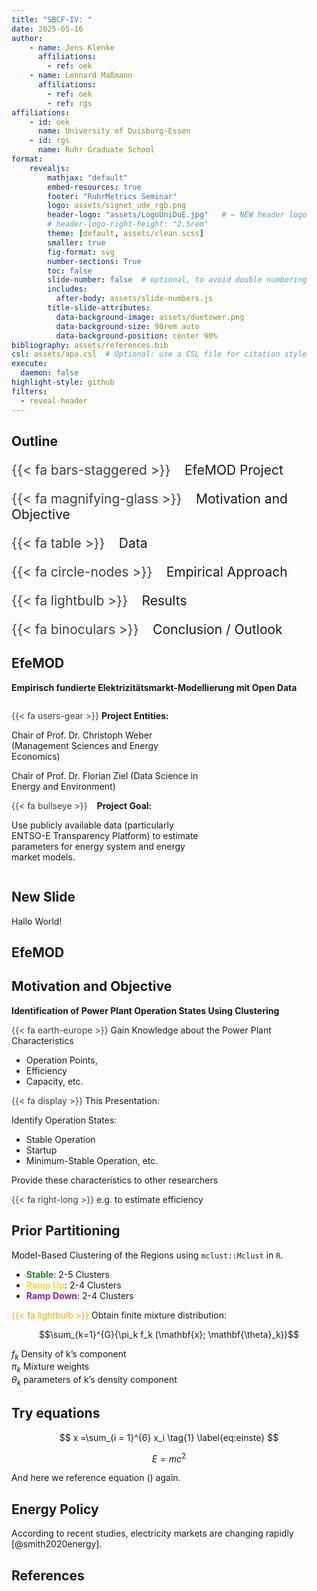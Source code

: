 ```yaml
---
title: "SBCF-IV: "
date: 2025-05-16
author: 
    - name: Jens Klenke
      affiliations:
        - ref: oek
    - name: Lennard Maßmann
      affiliations:
        - ref: oek
        - ref: rgs
affiliations: 
    - id: oek
      name: University of Duisburg-Essen
    - id: rgs
      name: Ruhr Graduate School
format: 
    revealjs:
        mathjax: "default"
        embed-resources: true
        footer: "RuhrMetrics Seminar"
        logo: assets/signet_ude_rgb.png
        header-logo: "assets/LogoUniDuE.jpg"   # ← NEW header logo
        # header-logo-right-height: "2.5rem"
        theme: [default, assets/clean.scss]
        smaller: true
        fig-format: svg
        number-sections: True
        toc: false
        slide-number: false  # optional, to avoid double numbering
        includes:
          after-body: assets/slide-numbers.js
        title-slide-attributes:
          data-background-image: assets/duetower.png
          data-background-size: 90rem auto
          data-background-position: center 90% 
bibliography: assets/references.bib
csl: assets/apa.csl  # Optional: use a CSL file for citation style
execute:
  daemon: false
highlight-style: github
filters:
  - reveal-header  
---
```


## Outline

::: {.hidden}
$$
\newcommand{\A}{{\mathbb A}}
$$
:::

::: {style="font-size: 150%;"}

[{{< fa bars-staggered >}}]{style="color: #404040;"} &ensp; EfeMOD Project

[{{< fa magnifying-glass >}}]{style="color: #404040;"} &ensp; Motivation and Objective

[{{< fa table >}}]{style="color: #404040;"} &ensp; Data

[{{< fa circle-nodes >}}]{style="color: #404040;"} &ensp; Empirical Approach

[{{< fa lightbulb >}}]{style="color: #404040;"} &ensp; Results

[{{< fa binoculars >}}]{style="color: #404040;"} &ensp; Conclusion / Outlook

:::

## EfeMOD

**Empirisch fundierte Elektrizitätsmarkt-Modellierung mit Open Data**

:::: {.columns}

::: {.column width="65%"}

[{{< fa users-gear >}}]{style="color: #404040;"} **Project Entities:**

Chair of Prof. Dr. Christoph Weber (Management Sciences and Energy Economics)

Chair of Prof. Dr. Florian Ziel (Data Science in Energy and Environment)

[{{< fa bullseye >}}]{style="color: #404040;"} &ensp; **Project Goal:**

Use publicly available data (particularly ENTSO-E Transparency Platform) to estimate parameters for energy system and energy market models.

:::

::: {.column width="5%"}
<!-- empty column to create gap -->
:::

::: {.column width="30%"}
<!-- ![](figures/BMWK.webp) -->

:::

::::

## New Slide


Hallo World!

## EfeMOD

<!-- ![](figures/power_plant_list.jpg) -->

## Motivation and Objective

**Identification of Power Plant Operation States Using Clustering**

[{{< fa earth-europe >}}]{style="color: #404040;"} Gain Knowledge about the Power Plant Characteristics

- Operation Points,
- Efficiency
- Capacity, etc.

[{{< fa display >}}]{style="color: #404040;"} This Presentation: 

Identify Operation States:

- Stable Operation
- Startup
- Minimum-Stable Operation, etc.

Provide these characteristics to other researchers

[{{< fa right-long >}}]{style="color: #404040;"} e.g. to estimate efficiency


## Prior Partitioning

Model-Based Clustering of the Regions using `mclust::Mclust` in `R`.

- <b style="color: #2D7D32FF;">Stable</b>: 2-5 Clusters
- <b style="color: #FDD834FF;">Ramp Up</b>: 2-4 Clusters
- <b style="color: #8D24AAFF;">Ramp Down</b>: 2-4 Clusters

[{{< fa lightbulb >}}]{style="color:rgb(255, 166, 0);"} Obtain finite mixture distribution:

$$\sum_{k=1}^{G}{\pi_k f_k (\mathbf{x}; \mathbf{\theta}_k)}$$

$f_k$ Density of k's component<br>
$\pi_k$ Mixture weights<br>
$\theta_k$ parameters of k's density component

## Try equations

$$
x =\sum_{i = 1}^{6} x_i \tag{1} \label{eq:einste}
$$


$$
E = mc^2 \tag{2} \label{eq:eiein}
$$


And here we reference equation (\ref{eq:einste}) again.


## Energy Policy

According to recent studies, electricity markets are changing rapidly [@smith2020energy].


## References

::: {#refs}
:::

